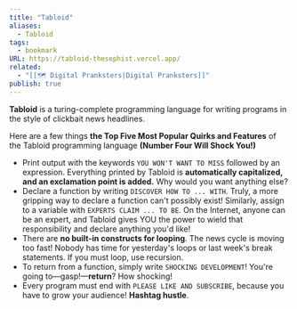 ```yaml
---
title: "Tabloid"
aliases:
  - Tabloid
tags:
  - bookmark
URL: https://tabloid-thesephist.vercel.app/
related:
  - "[[🗺️ Digital Pranksters|Digital Pranksters]]"
publish: true
---
```




**Tabloid** is a turing-complete programming language for writing programs in the style of clickbait news headlines.

Here are a few things **the Top Five Most Popular Quirks and Features** of the Tabloid programming language **(Number Four Will Shock You!)**

-   Print output with the keywords `YOU WON'T WANT TO MISS` followed by an expression. Everything printed by Tabloid is **automatically capitalized, and an exclamation point is added.** Why would you want anything else?
-   Declare a function by writing `DISCOVER HOW TO ... WITH`. Truly, a more gripping way to declare a function can't possibly exist! Similarly, assign to a variable with `EXPERTS CLAIM ... TO BE`. On the Internet, anyone can be an expert, and Tabloid gives YOU the power to wield that responsibility and declare anything you'd like!
-   There are **no built-in constructs for looping**. The news cycle is moving too fast! Nobody has time for yesterday's loops or last week's break statements. If you must loop, use recursion.
-   To return from a function, simply write `SHOCKING DEVELOPMENT`! You're going to—gasp!—**return**? How shocking!
-   Every program must end with `PLEASE LIKE AND SUBSCRIBE`, because you have to grow your audience! **Hashtag hustle**.